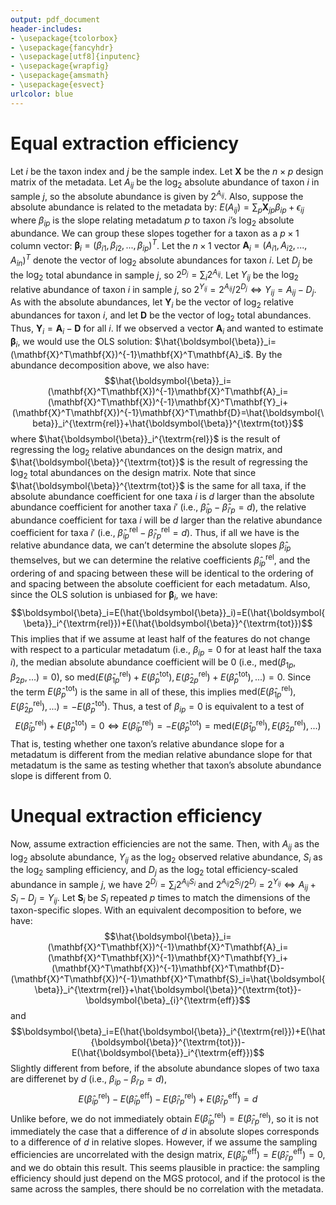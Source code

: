 ```yaml
---
output: pdf_document
header-includes:
- \usepackage{tcolorbox}
- \usepackage{fancyhdr}
- \usepackage[utf8]{inputenc}
- \usepackage{wrapfig}
- \usepackage{amsmath}
- \usepackage{esvect}
urlcolor: blue
---
```


\pagestyle{fancy}
\fancyhf{}
\rhead{Will Nickols}
\rfoot{Page \thepage}

# Equal extraction efficiency

Let $i$ be the taxon index and $j$ be the sample index. Let $\mathbf{X}$ be the $n\times p$ design matrix of the metadata. Let $A_{ij}$ be the $\log_2$ absolute abundance of taxon $i$ in sample $j$, so the absolute abundance is given by $2^{A_{ij}}$. Also, suppose the absolute abundance is related to the metadata by: $E(A_{ij})=\sum_{p}\mathbf{X}_{jp}\beta_{ip}+\epsilon_{ij}$ where $\beta_{ip}$ is the slope relating metadatum $p$ to taxon $i$'s $\log_2$ absolute abundance. We can group these slopes together for a taxon as a $p\times1$ column vector: $\boldsymbol{\beta}_i=(\beta_{i1},\beta_{i2},...,\beta_{ip})^T$. Let the $n\times 1$ vector $\mathbf{A}_i=(A_{i1}, A_{i2},...,A_{in})^T$ denote the vector of $\log_2$ absolute abundances for taxon $i$. Let $D_{j}$ be the $\log_2$ total abundance in sample $j$, so $2^{D_{j}}=\sum_{i}2^{A_{ij}}$. Let $Y_{ij}$ be the $\log_2$ relative abundance of taxon $i$ in sample $j$, so $2^{Y_{ij}}=2^{A_{ij}}/2^{D_j}\iff Y_{ij}=A_{ij}-D_j$. As with the absolute abundances, let $\mathbf{Y}_i$ be the vector of $\log_2$ relative abundances for taxon $i$, and let $\mathbf{D}$ be the vector of $\log_2$ total abundances. Thus, $\mathbf{Y}_i=\mathbf{A}_i-\mathbf{D}$ for all $i$. If we observed a vector $\mathbf{A}_i$ and wanted to estimate $\boldsymbol{\beta}_i$, we would use the OLS solution: $\hat{\boldsymbol{\beta}}_i=(\mathbf{X}^T\mathbf{X})^{-1}\mathbf{X}^T\mathbf{A}_i$. By the abundance decomposition above, we also have:
$$\hat{\boldsymbol{\beta}}_i=(\mathbf{X}^T\mathbf{X})^{-1}\mathbf{X}^T\mathbf{A}_i=(\mathbf{X}^T\mathbf{X})^{-1}\mathbf{X}^T\mathbf{Y}_i+(\mathbf{X}^T\mathbf{X})^{-1}\mathbf{X}^T\mathbf{D}=\hat{\boldsymbol{\beta}}_i^{\textrm{rel}}+\hat{\boldsymbol{\beta}}^{\textrm{tot}}$$
where $\hat{\boldsymbol{\beta}}_i^{\textrm{rel}}$ is the result of regressing the $\log_2$ relative abundances on the design matrix, and $\hat{\boldsymbol{\beta}}^{\textrm{tot}}$ is the result of regressing the $\log_2$ total abundances on the design matrix. Note that since $\hat{\boldsymbol{\beta}}^{\textrm{tot}}$ is the same for all taxa, if the absolute abundance coefficient for one taxa $i$ is $d$ larger than the absolute abundance coefficient for another taxa $i'$ (i.e., $\hat{\beta}_{ip}-\hat{\beta}_{i'p}=d$), the relative abundance coefficient for taxa $i$ will be $d$ larger than the relative abundance coefficient for taxa $i'$ (i.e., $\hat{\beta}_{ip}^{\textrm{rel}}-\hat{\beta}_{i'p}^{\textrm{rel}}=d$). Thus, if all we have is the relative abundance data, we can't determine the absolute slopes $\hat{\beta}_{ip}$ themselves, but we can determine the relative coefficients $\hat{\beta}_{ip}^{\textrm{rel}}$, and the ordering of and spacing between these will be identical to the ordering of and spacing between the absolute coefficient for each metadatum. Also, since the OLS solution is unbiased for $\boldsymbol{\beta}_i$, we have:
$$\boldsymbol{\beta}_i=E(\hat{\boldsymbol{\beta}}_i)=E(\hat{\boldsymbol{\beta}}_i^{\textrm{rel}})+E(\hat{\boldsymbol{\beta}}^{\textrm{tot}})$$
This implies that if we assume at least half of the features do not change with respect to a particular metadatum (i.e., $\beta_{ip}=0$ for at least half the taxa $i$), the median absolute abundance coefficient will be $0$ (i.e., $\textrm{med}(\beta_{1p}, \beta_{2p}, ...)=0$), so $\textrm{med}(E(\hat\beta_{1p}^{\textrm{rel}})+E(\hat\beta_{p}^{\textrm{tot}}), E(\hat\beta_{2p}^{\textrm{rel}})+E(\hat\beta_{p}^{\textrm{tot}}), ...)=0$. Since the term $E(\hat\beta_{p}^{\textrm{tot}})$ is the same in all of these, this implies $\textrm{med}(E(\hat\beta_{1p}^{\textrm{rel}}), E(\hat\beta_{2p}^{\textrm{rel}}), ...)=-E(\hat\beta_{p}^{\textrm{tot}})$. Thus, a test of $\beta_{ip}=0$ is equivalent to a test of $$E(\hat\beta_{ip}^{\textrm{rel}})+E(\hat\beta_{p}^{\textrm{tot}})=0 \iff E(\hat\beta_{ip}^{\textrm{rel}})=-E(\hat\beta_{p}^{\textrm{tot}})=\textrm{med}(E(\hat\beta_{1p}^{\textrm{rel}}), E(\hat\beta_{2p}^{\textrm{rel}}), ...)$$
That is, testing whether one taxon's relative abundance slope for a metadatum is different from the median relative abundance slope for that metadatum is the same as testing whether that taxon's absolute abundance slope is different from 0.

# Unequal extraction efficiency

Now, assume extraction efficiencies are not the same. Then, with $A_{ij}$ as the $\log_2$ absolute abundance, $Y_{ij}$ as the $\log_2$ observed relative abundance, $S_{i}$ as the $\log_2$ sampling efficiency, and $D_{j}$ as the $\log_2$ total efficiency-scaled abundance in sample $j$, we have $2^{D_{j}}=\sum_{i}2^{A_{ij}S_i}$ and $2^{A_{ij}}2^{S_i}/2^{D_j}=2^{Y_{ij}}\iff A_{ij}+S_i-D_j=Y_{ij}$. Let $\mathbf{S}_i$ be $S_i$ repeated $p$ times to match the dimensions of the taxon-specific slopes. With an equivalent decomposition to before, we have:
$$\hat{\boldsymbol{\beta}}_i=(\mathbf{X}^T\mathbf{X})^{-1}\mathbf{X}^T\mathbf{A}_i=(\mathbf{X}^T\mathbf{X})^{-1}\mathbf{X}^T\mathbf{Y}_i+(\mathbf{X}^T\mathbf{X})^{-1}\mathbf{X}^T\mathbf{D}-(\mathbf{X}^T\mathbf{X})^{-1}\mathbf{X}^T\mathbf{S}_i=\hat{\boldsymbol{\beta}}_i^{\textrm{rel}}+\hat{\boldsymbol{\beta}}^{\textrm{tot}}-\boldsymbol{\beta}_{i}^{\textrm{eff}}$$
and 
$$\boldsymbol{\beta}_i=E(\hat{\boldsymbol{\beta}}_i^{\textrm{rel}})+E(\hat{\boldsymbol{\beta}}^{\textrm{tot}})-E(\hat{\boldsymbol{\beta}}_i^{\textrm{eff}})$$
Slightly different from before, if the absolute abundance slopes of two taxa are differenet by $d$ (i.e., $\beta_{ip}-\beta_{i'p}=d$), $$E(\hat{\beta}_{ip}^{\textrm{rel}})-E(\hat{\beta}_{ip}^{\textrm{eff}})-E(\hat{\beta}_{i'p}^{\textrm{rel}})+E(\hat{\beta}_{i'p}^{\textrm{eff}})=d$$
Unlike before, we do not immediately obtain $E(\hat{\beta}_{ip}^{\textrm{rel}})=E(\hat{\beta}_{i'p}^{\textrm{rel}})$, so it is not immediately the case that a difference of $d$ in absolute slopes corresponds to a difference of $d$ in relative slopes. However, if we assume the sampling efficiencies are uncorrelated with the design matrix, $E(\hat{\beta}_{ip}^{\textrm{eff}})=E(\hat{\beta}_{i'p}^{\textrm{eff}})=0$, and we do obtain this result. This seems plausible in practice: the sampling efficiency should just depend on the MGS protocol, and if the protocol is the same across the samples, there should be no correlation with the metadata.


















